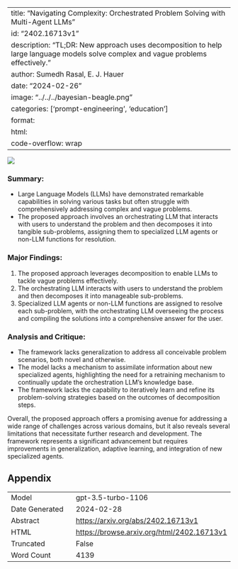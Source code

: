 
---
title: "Navigating Complexity: Orchestrated Problem Solving with Multi-Agent LLMs"
id: "2402.16713v1"
description: "TL;DR: New approach uses decomposition to help large language models solve complex and vague problems effectively."
author: Sumedh Rasal, E. J. Hauer
date: "2024-02-26"
image: "../../../bayesian-beagle.png"
categories: ['prompt-engineering', 'education']
format:
  html:
    code-overflow: wrap
---

![](../../../bayesian-beagle.png)

### **Summary:**
- Large Language Models (LLMs) have demonstrated remarkable capabilities in solving various tasks but often struggle with comprehensively addressing complex and vague problems.
- The proposed approach involves an orchestrating LLM that interacts with users to understand the problem and then decomposes it into tangible sub-problems, assigning them to specialized LLM agents or non-LLM functions for resolution.

### **Major Findings:**
1. The proposed approach leverages decomposition to enable LLMs to tackle vague problems effectively.
2. The orchestrating LLM interacts with users to understand the problem and then decomposes it into manageable sub-problems.
3. Specialized LLM agents or non-LLM functions are assigned to resolve each sub-problem, with the orchestrating LLM overseeing the process and compiling the solutions into a comprehensive answer for the user.

### **Analysis and Critique:**
- The framework lacks generalization to address all conceivable problem scenarios, both novel and otherwise.
- The model lacks a mechanism to assimilate information about new specialized agents, highlighting the need for a retraining mechanism to continually update the orchestration LLM’s knowledge base.
- The framework lacks the capability to iteratively learn and refine its problem-solving strategies based on the outcomes of decomposition steps.

Overall, the proposed approach offers a promising avenue for addressing a wide range of challenges across various domains, but it also reveals several limitations that necessitate further research and development. The framework represents a significant advancement but requires improvements in generalization, adaptive learning, and integration of new specialized agents.

## Appendix

|          |          |
|----------|----------|
| Model     | gpt-3.5-turbo-1106       |
| Date Generated     | 2024-02-28       |
| Abstract | [https://arxiv.org/abs/2402.16713v1](https://arxiv.org/abs/2402.16713v1)        |
| HTML     | [https://browse.arxiv.org/html/2402.16713v1](https://browse.arxiv.org/html/2402.16713v1)       |
| Truncated       | False       |
| Word Count       | 4139       |